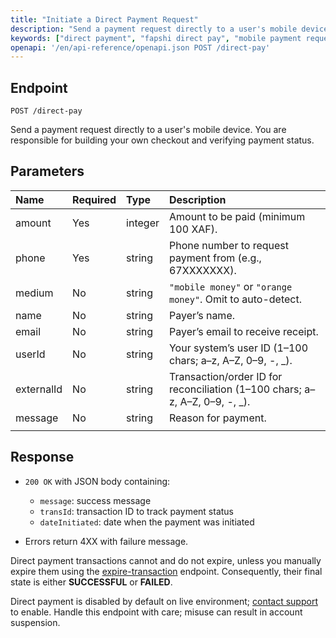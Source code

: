 ```yaml
---
title: "Initiate a Direct Payment Request"
description: "Send a payment request directly to a user's mobile device."
keywords: ["direct payment", "fapshi direct pay", "mobile payment request", "payment API", "direct-pay endpoint"]
openapi: '/en/api-reference/openapi.json POST /direct-pay'
---
```


## Endpoint

`POST /direct-pay`

Send a payment request directly to a user's mobile device. You are responsible for building your own checkout and verifying payment status.

## Parameters

| Name       | Required | Type    | Description                                                                             |
|:-----------|:---------|:--------|:----------------------------------------------------------------------------------------|
| amount     | Yes      | integer | Amount to be paid (minimum 100 XAF).                                                   |
| phone      | Yes      | string  | Phone number to request payment from (e.g., 67XXXXXXX).                                |
| medium     | No       | string  | `"mobile money"` or `"orange money"`. Omit to auto-detect.                             |
| name       | No       | string  | Payer’s name.                                                                           |
| email      | No       | string  | Payer’s email to receive receipt.                                                       |
| userId     | No       | string  | Your system’s user ID (1–100 chars; a–z, A–Z, 0–9, -, _).                               |
| externalId | No       | string  | Transaction/order ID for reconciliation (1–100 chars; a–z, A–Z, 0–9, -, _).             |
| message    | No       | string  | Reason for payment.                                                                     |
                                                                |

## Response

- `200 OK` with JSON body containing:
  - `message`: success message
  - `transId`: transaction ID to track payment status
  - `dateInitiated`: date when the payment was initiated

- Errors return 4XX with failure message.

<Note>Direct payment transactions cannot and do not expire, unless you manually expire them using the [expire-transaction](/en/api-reference/endpoint/expire-transaction) endpoint. Consequently, their final state is either **SUCCESSFUL** or **FAILED**.</Note>

<Warning> Direct payment is disabled by default on live environment; [contact support](https://wa.me/237658610472) to enable.</Warning> 
<Danger>Handle this endpoint with care; misuse can result in account suspension.</Danger>
